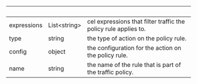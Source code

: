 
| &nbsp;      | &nbsp;             | &nbsp;                                                          |
| ----------- | ------------------ | --------------------------------------------------------------- |
| expressions | List&lt;string&gt; | cel expressions that filter traffic the policy rule applies to. |
| type        | string             | the type of action on the policy rule.                          |
| config      | object             | the configuration for the action on the policy rule.            |
| name        | string             | the name of the rule that is part of the traffic policy.        |
